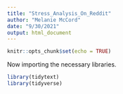 ```yaml
---
title: "Stress_Analysis_On_Reddit"
author: "Melanie McCord"
date: "9/30/2021"
output: html_document
---
```


```r
knitr::opts_chunk$set(echo = TRUE)
```
Now importing the necessary libraries.
```r
library(tidytext)
library(tidyverse)

```

